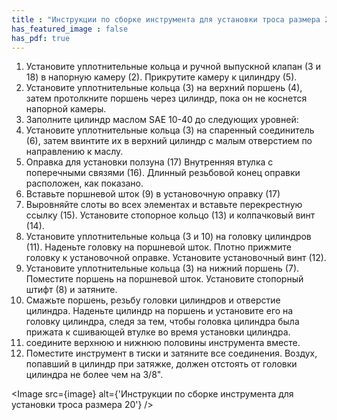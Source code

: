 ```yaml
---
title : "Инструкции по сборке инструмента для установки троса размера 20"
has_featured_image : false
has_pdf: true
---
```


1. Установите уплотнительные кольца и ручной выпускной клапан (3 и 18) в напорную камеру (2). Прикрутите камеру к цилиндру (5).
2. Установите уплотнительные кольца (3) на верхний поршень (4), затем протолкните поршень через цилиндр, пока он не коснется напорной камеры.
3. Заполните цилиндр маслом SAE 10-40 до следующих уровней:
4. Установите уплотнительные кольца (3) на спаренный соединитель (6), затем ввинтите их в верхний цилиндр с малым отверстием по направлению к маслу.
5. Оправка для установки ползуна (17) Внутренняя втулка с поперечными связями (16). Длинный резьбовой конец оправки расположен, как показано.
6. Вставьте поршневой шток (9) в установочную оправку (17)
7. Выровняйте слоты во всех элементах и вставьте перекрестную ссылку (15). Установите стопорное кольцо (13) и колпачковый винт (14).
8. Установите уплотнительные кольца (3 и 10) на головку цилиндров (11). Наденьте головку на поршневой шток. Плотно прижмите головку к установочной оправке. Установите установочный винт (12).
9. Установите уплотнительные кольца (3) на нижний поршень (7). Поместите поршень на поршневой шток. Установите стопорный штифт (8) и затяните.
10. Смажьте поршень, резьбу головки цилиндров и отверстие цилиндра. Наденьте цилиндр на поршень и установите его на головку цилиндра, следя за тем, чтобы головка цилиндра была прижата к сшивающей втулке во время установки цилиндра.
11. соедините верхнюю и нижнюю половины инструмента вместе.
12. Поместите инструмент в тиски и затяните все соединения. Воздух, попавший в цилиндр при затяжке, должен отстоять от головки цилиндра не более чем на 3/8".



<Image src={image} alt={'Инструкции по сборке инструмента для установки троса размера 20'} />
